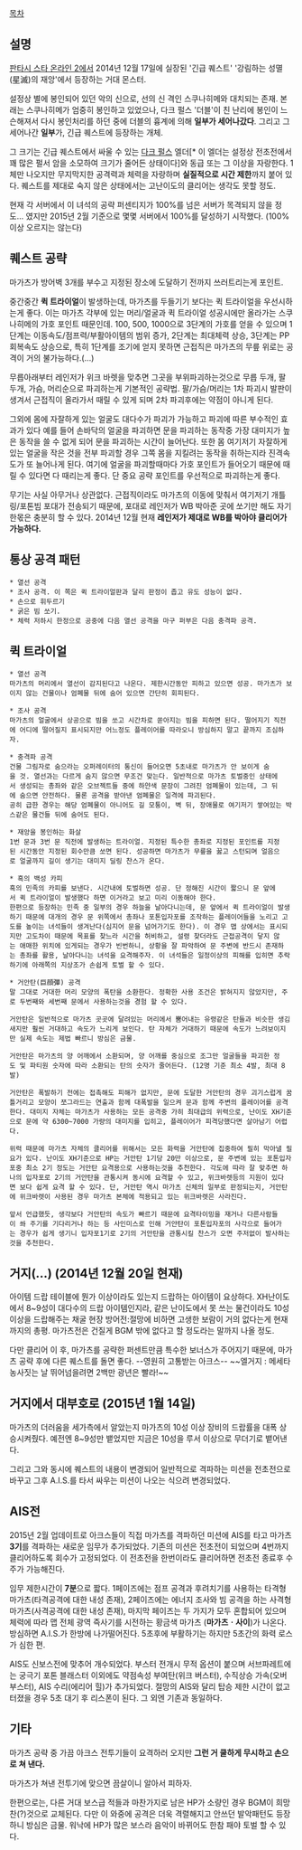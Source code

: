 [[목차]]

== 설명 ==
[[판타시 스타 온라인 2]]에서 2014년 12월 17일에 실장된 '긴급 퀘스트' '강림하는 성멸(星滅)의 재앙'에서 등장하는 거대 몬스터. 

설정상 별에 봉인되어 있던 악의 신으로, 선의 신 격인 스쿠나히메와 대치되는 존재. 본래는 스쿠나히메가 엄중히 봉인하고 있었으나, 다크 펄스 '더블'이 친 난리에 봉인이 느슨해져서 다시 봉인처리를 하던 중에 더블의 흉계에 의해 '''일부가 세어나갔다'''. 그리고 그 세어나간  '''일부'''가, 긴급 퀘스트에 등장하는 개체.

그 크기는 긴급 퀘스트에서 싸울 수 있는 [[다크 펄스]] 엘더[* 이 엘더는 설정상 전초전에서 꽤 많은 펄서 암을 소모하여 크기가 줄어든 상태이다]와 동급 또는 그 이상을 자랑한다. 1체만 나오지만 무지막지한 공격력과 체력을 자랑하며 '''실질적으로 시간 제한'''까지 붙어 있다. 퀘스트를 제대로 숙지 않은 상태에서는 고난이도의 클리어는 생각도 못할 정도.

현재 각 서버에서 이 녀석의 공략 퍼센티지가 100%를 넘은 서버가 목격되지 않을 정도... 였지만 2015년 2월 기준으로 몇몇 서버에서 100%를 달성하기 시작했다. (100%이상 오르지는 않는다)

== 퀘스트 공략 ==
마가츠가 방어벽 3개를 부수고 지정된 장소에 도달하기 전까지 쓰러트리는게 포인트. 

중간중간 '''퀵 트라이얼'''이 발생하는데, 마가츠를 두들기기 보다는 퀵 트라이얼을 우선시하는게 좋다. 이는 마가츠 각부에 있는 머리/얼굴과 퀵 트라이얼 성공시에만 올라가는 스쿠나히메의 가호 포인트 때문인데. 100, 500, 1000으로 3단계의 가호를 얻을 수 있으며 1단계는 이동속도/점프력/부활아이템의 범위 증가, 2단계는 최대체력 상승, 3단계는 PP회복속도 상승으로, 특히 1단계를 조기에 얻지 못하면 근접직은 마가츠의 무릎 위로는 공격이 거의 불가능하다.(…)

무릅아래부터 레인저가 위크 바렛을 맞추면 그곳을 부위파괴하는것으로 무릅 두개, 팔 두개, 가슴, 머리순으로 파괴하는게 기본적인 공략법. 팔/가슴/머리는 1차 파괴시 발판이 생겨서 근접직이 올라가서 때릴 수 있게 되며 2차 파괴후에는 약점이 아니게 된다. 

그외에 몸에 자잘하게 있는 얼굴도 대다수가 파괴가 가능하고 파괴에 따른 부수적인 효과가 있다 예를 들어 손바닥의 얼굴을 파괴하면 문을 파괴하는 동작중 가장 대미지가 높은 동작을 쓸 수 없게 되어 문을 파괴하는 시간이 늘어난다. 또한 몸 여기저기 자잘하게 있는 얼굴을 작은 것을 전부 파괴할 경우 그쪽 몸을 지킬려는 동작을 취하는지라 진격속도가 또 늘어나게 된다. 여기에 얼굴을 파괴할때마다 가호 포인트가 들어오기 때문에 때릴 수 있다면 다 때리는게 좋다. 단 중요 공략 포인트를 우선적으로 파괴하는게 좋다.

무기는 사실 아무거나 상관없다. 근접직이라도 마가츠의 이동에 맞춰서 여기저기 개틀링/포톤빔 포대가 전송되기 때문에, 포대로 레인저가 WB 박아준 곳에 쏘기만 해도 자기 한몫은 충분히 할 수 있다. 2014년 12월 현재 '''레인저가 제대로 WB를 박아야 클리어가 가능하다.'''

== 통상 공격 패턴 ==
 * 열선 공격
 * 조사 공격. 이 쪽은 퀵 트라이얼판과 달리 판정이 좁고 유도 성능이 없다.
 * 손으로 휘두르기
 * 굵은 빔 쏘기.
 * 체력 저하시 한정으로 공중에 다음 열선 공격을 마구 퍼부은 다음 충격파 공격.

== 퀵 트라이얼 ==
 * 열선 공격
 마가츠의 머리에서 열선이 감지된다고 나온다. 제한시간동안 피하고 있으면 성공. 마가츠가 보이지 않는 건물이나 엄폐물 뒤에 숨어 있으면 간단히 회피된다.

 * 조사 공격
 마가츠의 얼굴에서 상공으로 빔을 쏘고 시간차로 쏟아지는 빔을 피하면 된다. 떨어지기 직전에 어디에 떨어질지 표시되지만 어느정도 플레이어를 따라오니 방심하지 말고 끝까지 조심하자.

 * 충격파 공격
 건물 그림자로 숨으라는 오퍼레이터의 통신이 들어오면 5초내로 마가츠가 안 보이게 숨을 것. 열선과는 다르게 숨지 않으면 무조건 맞는다. 일반적으로 마가츠 토벌중인 상태에서 생성되는 총좌와 같은 오브젝트들 중에 하얀색 문장이 그려진 엄폐물이 있는데, 그 뒤에 숨으면 안전하다. 물론 공격을 받아낸 엄폐물은 일격에 파괴된다.
 공히 급한 경우는 해당 엄폐물이 아니어도 길 모퉁이, 벽 뒤, 장애물로 여기저기 쌓여있는 박스같은 물건들 뒤에 숨어도 된다.

 * 재앙을 봉인하는 화살
 1번 문과 3번 문 직전에 발생하는 트라이얼. 지정된 특수한 총좌로 지정된 포인트를 지정된 시간동안 지정된 회수만큼 쏘면 된다. 성공하면 마가츠가 무릎을 꿇고 스턴되며 얼음으로 얼굴까지 길이 생기는 대미지 딜링 찬스가 온다.

 * 흑의 백성 카피
 흑의 민족의 카피를 보낸다. 시간내에 토벌하면 성공. 단 정해진 시간이 짧으니 문 앞에서 퀵 트라이얼이 발생했다 하면 이거라고 보고 미리 이동해야 한다.
 한편으로 등장하는 민족 중 일부의 경우 하늘을 날아다니는데, 문 앞에서 퀵 트라이얼이 발생하기 때문에 대개의 경우 문 위쪽에서 총좌나 포톤입자포를 조작하는 플레이어들을 노리고 고도를 높이는 녀석들이 생겨난다(심지어 문을 넘어가기도 한다). 이 경우 맵 상에서는 표시되지만 고도차이 때문에 목표를 찾느라 시간을 허비하고, 설령 찾더라도 근접공격이 닿지 않는 애매한 위치에 있게되는 경우가 빈번하니, 상황을 잘 파악하여 문 주변에 반드시 존재하는 총좌를 활용, 날아다니는 녀석을 요격해주자. 이 녀석들은 일정이상의 피해를 입히면 추락하기에 아래쪽의 지상조가 손쉽게 토벌 할 수 있다.

 * 거안탄(巨顔彈) 공격
 말 그대로 거대한 머리 모양의 폭탄을 소환한다. 정확한 사용 조건은 밝혀지지 않았지만, 주로 두번째와 세번째 문에서 사용하는것을 경험 할 수 있다.

 거안탄은 일반적으로 마가츠 곳곳에 달려있는 머리에서 뿜어내는 유령같은 탄들과 비슷한 생김새지만 훨씬 거대하고 속도가 느리게 보인다. 탄 자체가 거대하기 때문에 속도가 느려보이지만 실제 속도는 제법 빠르니 방심은 금물. 

 거안탄은 마가츠의 양 어깨에서 소환되며, 양 어깨를 중심으로 조그만 얼굴들을 파괴한 정도 및 파티원 숫자에 따라 소환되는 탄의 숫자가 줄어든다. (12명 기준 최소 4발, 최대 8발)

 거안탄은 폭발하기 전에는 접촉해도 피해가 없지만, 문에 도달한 거안탄의 경우 괴기스럽게 꿈틀거리고 모양이 쪼그라드는 연출과 함께 대폭발을 일으켜 문과 함께 주변의 플레이어를 공격한다. 대미지 자체는 마가츠가 사용하는 모든 공격중 가히 최대급의 위력으로, 난이도 XH기준으로 문에 약 6300~7000 가량의 대미지를 입히고, 플레이어가 피격당했다면 살아남기 어렵다. 

 위력 때문에 마가츠 자체의 클리어를 위해서는 모든 화력을 거안탄에 집중하여 필히 막아낼 필요가 있다. 난이도 XH기준으로 HP는 거안탄 1기당 20만 이상으로, 문 주변에 있는 포톤입자포중 최소 2기 정도는 거안탄 요격용으로 사용하는것을 추천한다. 각도에 따라 잘 맞추면 하나의 입자포로 2기의 거안탄을 관통시켜 동시에 요격할 수 있고, 위크바렛등의 지원이 있다면 보다 쉽게 요격 할 수 있다. 단, 거안탄 역시 마가츠 신체의 일부로 판정되는지, 거안탄에 위크바렛이 사용된 경우 마가츠 본체에 적용되고 있는 위크바렛은 사라진다.

 앞서 언급했듯, 생각보다 거안탄의 속도가 빠르기 때문에 요격타이밍을 재거나 다른사람들이 쏴 주기를 기다리거나 하는 등 사인미스로 인해 거안탄이 포톤입자포의 사각으로 들어가는 경우가 쉽게 생기니 입자포1기로 2기의 거안탄을 관통시킬 찬스가 오면 주저없이 발사하는것을 추천한다.

== 거지(…) (2014년 12월 20일 현재) ==
아이템 드랍 테이블에 뭔가 이상이라도 있는지 드랍하는 아이템이 요상하다. XH난이도에서 8~9성이 대다수의 드랍 아이템인지라, 같은 난이도에서 못 쓰는 물건이라도 10성이상을 드랍해주는 채굴 현장 방어전:절망에 비하면 고생한 보람이 거의 없다는게 현재까지의 총평. 마가츠전은 건질게 BGM 밖에 없다고 할 정도라는 말까지 나올 정도.

다만 클리어 이 후, 마가츠를 공략한 퍼센트만큼 특수한 보너스가 주어지기 때문에, 마가츠 공략 후에 다른 퀘스트를 돌면 좋다. --영원히 고통받는 아크스-- ~~엘거지 : 메세타 농사짓는 날 뛰어넘을려면 2백만 광년은 빨라!~~

== 거지에서 대부호로 (2015년 1월 14일) ==
마가츠의 더러움을 세가측에서 알았는지 마가츠의 10성 이상 장비의 드랍률을 대폭 상승시켜줬다. 예전엔 8~9성만 뱉었지만 지금은 10성을 루서 이상으로 무더기로 뱉어낸다. 

그리고 그와 동시에 퀘스트의 내용이 변경되어 일반적으로 격파하는 미션을 전초전으로 바꾸고 그후 A.I.S.를 타서 싸우는 미션이 나오는 식으려 변경되었다.

== AIS전 ==
2015년 2월 업데이트로 아크스들이 직접 마가츠를 격파하던 미션에 AIS를 타고 마가츠 '''3기'''를 격파하는 새로운 임무가 추가되었다. 기존의 미션은 전초전이 되었으며 4번까지 클리어하도록 회수가 고정되었다. 이 전초전을 한번이라도 클리어하면 전초전 종료후 수주가 가능해진다.

임무 제한시간이 '''7분'''으로 짧다. 1페이즈에는 점프 공격과 후려치기를 사용하는 타격형 마가츠(타격공격에 대한 내성 존재), 2페이즈에는 에너지 조사와 빔 공격을 하는 사격형 마가츠(사격공격에 대한 내성 존재), 마지막 페이즈는 두 가지가 모두 혼합되어 있으며 체력에 따라 맵 전체 광역 즉사기를 시전하는 황금색 마가츠 ('''마가츠ㆍ사이''')가 나온다. 방심하면 A.I.S.가 한방에 나가떨어진다. 5초후에 부활하기는 하지만 5초간의 화력 로스가 심한 편.

AIS도 신보스전에 맞추어 개수되었다. 부스터 전개시 무적 옵션이 붙으며 서브파레트에는 궁극기 포톤 블래스터 이외에도 약점속성 부여탄(위크 버스터), 수직상승 가속(오버 부스터), AIS 수리(에리어 힐)가 추가되었다. 절망의 AIS와 달리 탑승 제한 시간이 없고 터졌을 경우 5초 대기 후 리스폰이 된다. 그 외엔 기존과 동일하다.

== 기타 ==
마가츠 공략 중 가끔 아크스 전투기들이 요격하러 오지만 '''그런 거 쿨하게 무시하고 손으로 쳐 낸다.'''

마가츠가 쳐낸 전투기에 맞으면 끔살이니 알아서 피하자.

한편으로는, 다른 거대 보스급 적들과 마찬가지로 남은 HP가 소량인 경우 BGM이 희망찬(?)것으로 교체된다. 다만 이 와중에 공격은 더욱 격렬해지고 안쓰던 발악패턴도 등장하니 방심은 금물. 워낙에 HP가 많은 보스라 음악이 바뀌어도 한참 패야 토벌 할 수 있다.
